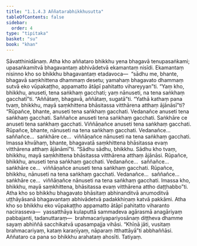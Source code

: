 ```yaml
---
title: "1.1.4.3 Aññatarabhikkhusutta"
tableOfContents: false
sidebar:
  order: 4
type: "tipitaka"
basket: "su"
book: "khan"
---
```



<DynamicBreadcrumb />

<Division number="35" book="khan">

<Paragraph number="159" book="khan">
Sāvatthinidānaṃ. Atha kho aññataro bhikkhu yena bhagavā tenupasaṅkami; upasaṅkamitvā bhagavantaṃ abhivādetvā ekamantaṃ nisīdi. Ekamantaṃ nisinno kho so bhikkhu bhagavantaṃ etadavoca—  “sādhu me, bhante, bhagavā saṃkhittena dhammaṃ desetu; yamahaṃ bhagavato dhammaṃ sutvā eko vūpakaṭṭho, appamatto ātāpī pahitatto vihareyyan”ti. “Yaṃ kho, bhikkhu, anuseti, tena saṅkhaṃ gacchati; yaṃ nānuseti, na tena saṅkhaṃ gacchatī”ti. “Aññātaṃ, bhagavā, aññātaṃ, sugatā”ti.
</Paragraph>

<Paragraph number="160" book="khan">
“Yathā kathaṃ pana tvaṃ, bhikkhu, mayā saṃkhittena bhāsitassa vitthārena atthaṃ ājānāsī”ti? “Rūpañce, bhante, anuseti tena saṅkhaṃ gacchati. Vedanañce anuseti tena saṅkhaṃ gacchati. Saññañce anuseti tena saṅkhaṃ gacchati. Saṅkhāre ce anuseti tena saṅkhaṃ gacchati. Viññāṇañce anuseti tena saṅkhaṃ gacchati. Rūpañce, bhante, nānuseti na tena saṅkhaṃ gacchati. Vedanañce…  saññañce…  saṅkhāre ce…  viññāṇañce nānuseti na tena saṅkhaṃ gacchati. Imassa khvāhaṃ, bhante, bhagavatā saṃkhittena bhāsitassa evaṃ vitthārena atthaṃ ājānāmī”ti.
</Paragraph>

<Paragraph number="161" book="khan">
“Sādhu sādhu, bhikkhu. Sādhu kho tvaṃ, bhikkhu, mayā saṃkhittena bhāsitassa vitthārena atthaṃ ājānāsi. Rūpañce, bhikkhu, anuseti tena saṅkhaṃ gacchati. Vedanañce…  saññañce…  saṅkhāre ce…  viññāṇañce anuseti tena saṅkhaṃ gacchati. Rūpañce, bhikkhu, nānuseti na tena saṅkhaṃ gacchati. Vedanañce…  saññañce…  saṅkhāre ce…  viññāṇañce nānuseti na tena saṅkhaṃ gacchati. Imassa kho, bhikkhu, mayā saṃkhittena, bhāsitassa evaṃ vitthārena attho daṭṭhabbo”ti.
</Paragraph>

<Paragraph number="162" book="khan">
Atha kho so bhikkhu bhagavato bhāsitaṃ abhinanditvā anumoditvā uṭṭhāyāsanā bhagavantaṃ abhivādetvā padakkhiṇaṃ katvā pakkāmi.
</Paragraph>

<Paragraph number="163" book="khan">
Atha kho so bhikkhu eko vūpakaṭṭho appamatto ātāpī pahitatto viharanto nacirasseva—  yassatthāya kulaputtā sammadeva agārasmā anagāriyaṃ pabbajanti, tadanuttaraṃ—  brahmacariyapariyosānaṃ diṭṭheva dhamme sayaṃ abhiññā sacchikatvā upasampajja vihāsi. “Khīṇā jāti, vusitaṃ brahmacariyaṃ, kataṃ karaṇīyaṃ, nāparaṃ itthattāyā”ti abbhaññāsi. Aññataro ca pana so bhikkhu arahataṃ ahosīti.

</Paragraph>
</Division>

<Paragraph number="164" type="center" book="khan">
Tatiyaṃ.
</Paragraph>